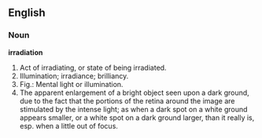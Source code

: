 ==English==

===Noun===

'''irradiation'''

#Act of irradiating, or state of being irradiated.
#Illumination; irradiance; brilliancy.
#Fig.: Mental light or illumination.
#The apparent enlargement of a bright object seen upon a dark ground, due to the fact that the portions of the retina around the image are stimulated by the intense light; as when a dark spot on a white ground appears smaller, or a white spot on a dark ground larger, than it really is, esp. when a little out of focus.